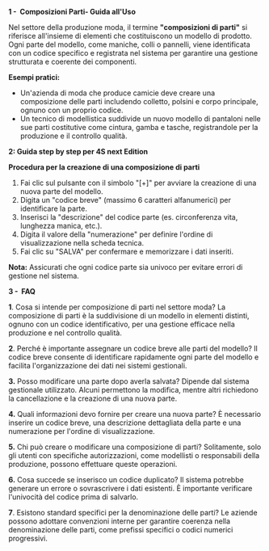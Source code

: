 **1 -  Composizioni Parti- Guida all'Uso**

Nel settore della produzione moda, il termine **"composizioni di parti"** si riferisce all'insieme di elementi che costituiscono un modello di prodotto. Ogni parte del modello, come maniche, colli o pannelli, viene identificata con un codice specifico e registrata nel sistema per garantire una gestione strutturata e coerente dei componenti.

**Esempi pratici:**

* Un'azienda di moda che produce camicie deve creare una composizione delle parti includendo colletto, polsini e corpo principale, ognuno con un proprio codice.
* Un tecnico di modellistica suddivide un nuovo modello di pantaloni nelle sue parti costitutive come cintura, gamba e tasche, registrandole per la produzione e il controllo qualità.



**2: Guida step by step per 4S next Edition**

**Procedura per la creazione di una composizione di parti**

1. Fai clic sul pulsante con il simbolo "\[+]" per avviare la creazione di una nuova parte del modello.
2. Digita un "codice breve" (massimo 6 caratteri alfanumerici) per identificare la parte.
3. Inserisci la "descrizione" del codice parte (es. circonferenza vita, lunghezza manica, etc.).
4. Digita il valore della "numerazione" per definire l'ordine di visualizzazione nella scheda tecnica.
5. Fai clic su "SALVA" per confermare e memorizzare i dati inseriti.

**Nota:** Assicurati che ogni codice parte sia univoco per evitare errori di gestione nel sistema.



**3 -  FAQ**

**1**. Cosa si intende per composizione di parti nel settore moda? La composizione di parti è la suddivisione di un modello in elementi distinti, ognuno con un codice identificativo, per una gestione efficace nella produzione e nel controllo qualità.

**2**. Perché è importante assegnare un codice breve alle parti del modello? Il codice breve consente di identificare rapidamente ogni parte del modello e facilita l'organizzazione dei dati nei sistemi gestionali.

**3.** Posso modificare una parte dopo averla salvata? Dipende dal sistema gestionale utilizzato. Alcuni permettono la modifica, mentre altri richiedono la cancellazione e la creazione di una nuova parte.

**4.** Quali informazioni devo fornire per creare una nuova parte? È necessario inserire un codice breve, una descrizione dettagliata della parte e una numerazione per l'ordine di visualizzazione.

**5.** Chi può creare o modificare una composizione di parti? Solitamente, solo gli utenti con specifiche autorizzazioni, come modellisti o responsabili della produzione, possono effettuare queste operazioni.

**6.** Cosa succede se inserisco un codice duplicato? Il sistema potrebbe generare un errore o sovrascrivere i dati esistenti. È importante verificare l'univocità del codice prima di salvarlo.

**7**. Esistono standard specifici per la denominazione delle parti? Le aziende possono adottare convenzioni interne per garantire coerenza nella denominazione delle parti, come prefissi specifici o codici numerici progressivi.